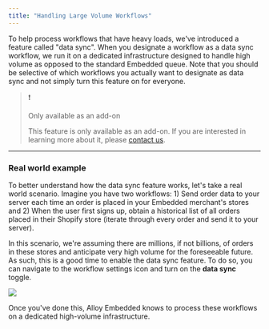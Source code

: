 ```yaml
---
title: "Handling Large Volume Workflows"
---
```


To help process workflows that have heavy loads, we've introduced a feature called "data sync". When you designate a workflow as a data sync workflow, we run it on a dedicated infrastructure designed to handle high volume as opposed to the standard Embedded queue. Note that you should be selective of which workflows you actually want to designate as data sync and not simply turn this feature on for everyone.

> ❗
> 
> Only available as an add-on
> 
> This feature is only available as an add-on. If you are interested in learning more about it, please [contact us](/cdn-cgi/l/email-protection#55363a3b213436211527203b3439393a2c7b363a38).

---

### Real world example

To better understand how the data sync feature works, let's take a real world scenario. Imagine you have two workflows: 1) Send order data to your server each time an order is placed in your Embedded merchant's stores and 2) When the user first signs up, obtain a historical list of all orders placed in their Shopify store (iterate through every order and send it to your server).

In this scenario, we're assuming there are millions, if not billions, of orders in these stores and anticipate very high volume for the foreseeable future. As such, this is a good time to enable the data sync feature. To do so, you can navigate to the workflow settings icon and turn on the **data sync** toggle.

![](/images/08960f0-image.png)

Once you've done this, Alloy Embedded knows to process these workflows on a dedicated high-volume infrastructure.